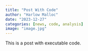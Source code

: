 ```yaml
---
title: "Post With Code"
author: "Harlow Malloc"
date: "2023-12-27"
categories: [news, code, analysis]
image: "image.jpg"
---
```


This is a post with executable code.
